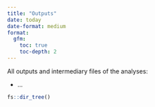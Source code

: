 ```yaml
---
title: "Outputs"
date: today
date-format: medium
format: 
  gfm:
    toc: true
    toc-depth: 2
---
```


All outputs and intermediary files of the analyses:

-   ...

```r
fs::dir_tree()
```
